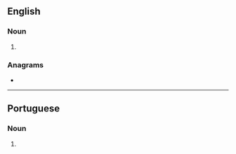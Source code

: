 {{also|acérolas}}
==English==

===Noun===
{{head|en|noun plural form}}

# {{plural of|acerola|lang=en}}

===Anagrams===
* {{anagrams|en|Coral Sea}}

----

==Portuguese==

===Noun===
{{head|pt|noun plural form}}

# {{plural of|acerola|lang=pt}}